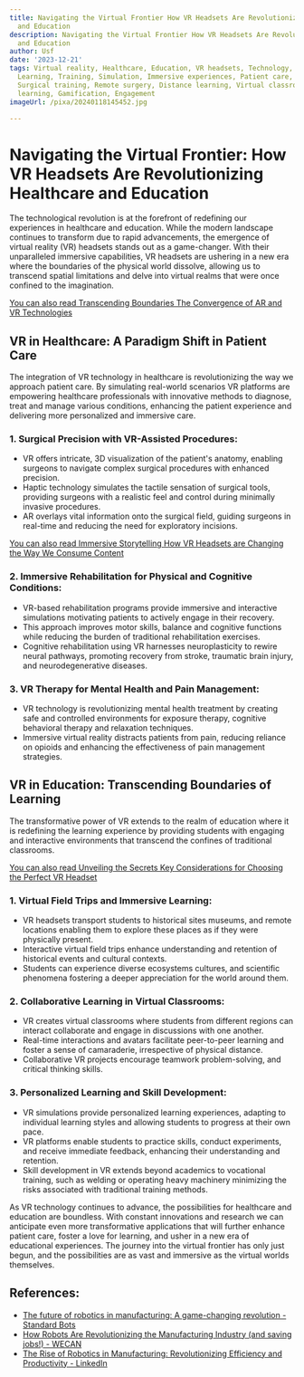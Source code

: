 ```yaml
---
title: Navigating the Virtual Frontier How VR Headsets Are Revolutionizing Healthcare
  and Education
description: Navigating the Virtual Frontier How VR Headsets Are Revolutionizing Healthcare
  and Education
author: Usf
date: '2023-12-21'
tags: Virtual reality, Healthcare, Education, VR headsets, Technology, Innovation,
  Learning, Training, Simulation, Immersive experiences, Patient care, Medical education,
  Surgical training, Remote surgery, Distance learning, Virtual classrooms, Immersive
  learning, Gamification, Engagement
imageUrl: /pixa/20240118145452.jpg

---
```

# Navigating  the Virtual Frontier: How VR Headsets Are Revolutionizing Healthcare and Education

The technological revolution is at the forefront of redefining  our experiences in healthcare and education. While the modern landscape continues to transform due to rapid advancements, the emergence of virtual reality  (VR)  headsets stands out as a game-changer.  With their unparalleled immersive capabilities, VR headsets are ushering  in a new era  where the boundaries of the physical world  dissolve, allowing us to transcend spatial limitations and delve into virtual  realms that  were once confined to the imagination.

[You  can also read  Transcending  Boundaries The  Convergence of AR and VR Technologies](Transcending%20Boundaries%20The%20Convergence%20of%20AR%20and%20VR%20Technologies)


## VR  in Healthcare: A Paradigm  Shift in Patient Care

The  integration of  VR technology in healthcare  is revolutionizing the way we approach patient  care. By simulating real-world scenarios VR platforms are empowering healthcare professionals with innovative methods to diagnose, treat and manage various conditions, enhancing the  patient experience  and delivering more personalized and  immersive care.

### 1. Surgical Precision with VR-Assisted Procedures:

- VR offers intricate, 3D visualization of the patient's anatomy, enabling surgeons to navigate complex  surgical procedures with enhanced precision.
- Haptic technology simulates the tactile sensation of surgical tools, providing surgeons  with a realistic feel and control during minimally invasive procedures.
- AR overlays vital information onto the surgical field, guiding surgeons in real-time and reducing the need for  exploratory incisions.

[You can also read Immersive Storytelling How VR Headsets are Changing the Way We Consume  Content](Immersive%20Storytelling%20How%20VR%20Headsets%20are%20Changing%20the%20Way%20We%20Consume%20Content)


###  2. Immersive Rehabilitation for Physical and Cognitive Conditions:

- VR-based rehabilitation programs provide immersive and interactive simulations  motivating patients to actively engage in  their recovery.
- This approach improves motor skills, balance and cognitive functions while reducing the burden of traditional rehabilitation exercises.
- Cognitive rehabilitation using VR harnesses neuroplasticity to rewire neural pathways, promoting recovery from stroke, traumatic brain injury, and neurodegenerative diseases.

### 3. VR Therapy for Mental Health and Pain Management:

- VR technology is revolutionizing mental health  treatment by creating  safe and  controlled environments for exposure therapy, cognitive behavioral therapy and relaxation techniques.
- Immersive  virtual reality distracts patients from pain,  reducing reliance on opioids and enhancing the effectiveness of pain management strategies.

## VR in Education: Transcending  Boundaries of Learning

The transformative power of VR extends to the realm of education where it is redefining the learning experience by providing students with engaging and  interactive environments that transcend the confines of traditional classrooms.

[You can also read Unveiling the Secrets Key Considerations for Choosing the  Perfect VR Headset](Unveiling%20the%20Secrets%20Key%20Considerations%20for%20Choosing%20the%20Perfect%20VR%20Headset)


### 1. Virtual Field Trips and Immersive  Learning:

- VR headsets transport students to historical sites museums, and remote locations enabling them to explore these places as if they were physically present.
- Interactive virtual  field trips enhance understanding and retention of historical events and cultural contexts.
- Students can  experience diverse ecosystems cultures, and  scientific phenomena fostering a  deeper appreciation for the world around them.

### 2.  Collaborative Learning in Virtual Classrooms:

- VR creates virtual  classrooms where  students from different regions can  interact collaborate and engage in discussions with one  another.
- Real-time  interactions  and avatars facilitate peer-to-peer learning and foster a sense of camaraderie, irrespective of physical distance.
- Collaborative VR projects encourage teamwork problem-solving, and critical thinking skills.

###  3.  Personalized Learning and Skill Development:

- VR simulations provide personalized  learning experiences, adapting to individual  learning styles and allowing students to progress  at their own  pace.
- VR platforms enable students to practice skills, conduct experiments, and receive immediate feedback, enhancing their  understanding and retention.
- Skill development in VR extends beyond academics to vocational  training, such as welding or operating heavy machinery minimizing the risks associated with traditional training methods.

As VR  technology continues to advance, the possibilities for healthcare and education are boundless. With constant innovations and research we can  anticipate even more transformative applications that will further  enhance patient care, foster a love for learning, and usher in a  new era of educational experiences. The journey into the virtual frontier has only just begun, and the possibilities are as  vast  and immersive as the virtual worlds themselves.

## References:
- [The future of robotics in manufacturing: A game-changing revolution - Standard Bots](https://standardbots.com/blog/the-future-of-robotics-in-manufacturing-a-game-changing-revolution)
- [How Robots Are Revolutionizing the Manufacturing Industry (and saving jobs!) - WECAN](https://wecanmag.com/robots-revolutionizing-manufacturing-industry-saving-jobs/)
- [The Rise of Robotics in Manufacturing: Revolutionizing Efficiency and Productivity - LinkedIn](https://www.linkedin.com/pulse/rise-robotics-manufacturing-revolutionizing)
